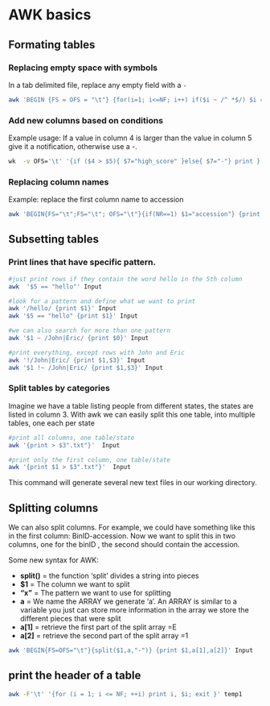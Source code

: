 # AWK basics

## Formating tables

### Replacing empty space with symbols

In a tab delimited file, replace any empty field with a `-`

```bash
awk 'BEGIN {FS = OFS = "\t"} {for(i=1; i<=NF; i++) if($i ~ /^ *$/) $i = "-" }; 1' input > input_new

```

### Add new columns based on conditions

Example usage:
If a value in column 4 is larger than the value in column 5 give it a notification, otherwise use a -.

```bash
wk  -v OFS='\t' '{if ($4 > $5){ $7="high_score" }else{ $7="-"} print }' input > input_new
```

### Replacing column names

Example: replace the first column name to accession

```bash
awk 'BEGIN{FS="\t";FS="\t"; OFS="\t"}{if(NR==1) $1="accession"} {print $0 }' input > input_new
```

## Subsetting tables

### Print lines that have specific pattern.

```bash
#just print rows if they contain the word hello in the 5th column
awk  '$5 == "hello"' Input

#look for a pattern and define what we want to print
awk '/hello/ {print $1}' Input
awk '$5 == "hello" {print $1}' Input

#we can also search for more than one pattern
awk '$1 ~ /John|Eric/ {print $0}' Input

#print everything, except rows with John and Eric
awk '!/John|Eric/ {print $1,$3}' Input
awk '$1 !~ /John|Eric/ {print $1,$3}' Input
```

### Split tables by categories

Imagine we have a table listing people from different states, the states are listed in column 3. With awk we can easily split this one table, into multiple tables, one each per state

```bash
#print all columns, one table/state
awk '{print > $3".txt"}'  Input

#print only the first column, one table/state
awk '{print $1 > $3".txt"}'  Input
```

This command will generate several new text files in our working directory.

## Splitting columns

We can also split columns. 
For example, we could have something like this in the first column: BinID-accession.
Now we want to split this in two columns, one for the binID , the second should contain the accession.

Some new syntax for AWK:

- **split()** =  the function 'split' divides a string into pieces
- **$1** =  The column we want to split
- **"x"** =  The pattern we want to use for splitting
- **a** =  We name the ARRAY we generate 'a'. An ARRAY is similar to a variable you just can store more information in the array we store the different pieces that were split
- **a[1]** =  retrieve the first part of the split array =E
- **a[2]** =  retrieve the second part of the split array =1

```bash
awk 'BEGIN{FS=OFS="\t"}{split($1,a,"-")} {print $1,a[1],a[2]}' Input
```

## print the header of a table

```bash
awk -F'\t' '{for (i = 1; i <= NF; ++i) print i, $i; exit }' temp1
```


